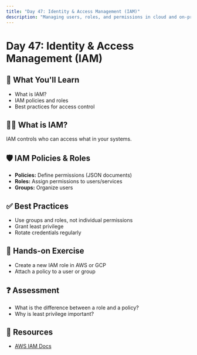 ```yaml
---
title: "Day 47: Identity & Access Management (IAM)"
description: "Managing users, roles, and permissions in cloud and on-prem environments."
---
```


# Day 47: Identity & Access Management (IAM)

## 🎯 What You'll Learn

- What is IAM?
- IAM policies and roles
- Best practices for access control

## 🧑‍💼 What is IAM?

IAM controls who can access what in your systems.

## 🛡️ IAM Policies & Roles

- **Policies:** Define permissions (JSON documents)
- **Roles:** Assign permissions to users/services
- **Groups:** Organize users

## ✅ Best Practices

- Use groups and roles, not individual permissions
- Grant least privilege
- Rotate credentials regularly

## 📝 Hands-on Exercise

- Create a new IAM role in AWS or GCP
- Attach a policy to a user or group

## ❓ Assessment

- What is the difference between a role and a policy?
- Why is least privilege important?

## 🔗 Resources

- [AWS IAM Docs](https://docs.aws.amazon.com/IAM/latest/UserGuide/introduction.html)
